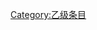{{catmore1|[[Wikipedia:圣经专题|Wikipedia:圣经专题]]}}
{{Articles by Quality|topic=圣经|project=圣经|format=TOC}}
{{emptycat}}

[[Category:乙级条目|Category:乙级条目]]